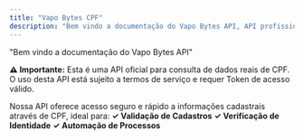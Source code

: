```yaml
---
title: "Vapo Bytes CPF"
description: "Bem vindo a documentação do Vapo Bytes API, API profissional para consulta de dados cadastrais através de CPF, fornecendo informações precisas e atualizadas em tempo real."
---
```


"Bem vindo a documentação do Vapo Bytes API"

**⚠️ Importante:**&#x20;
Esta é uma API oficial para consulta de dados reais de CPF. O uso desta API está sujeito a termos de serviço e requer Token de acesso válido.

Nossa API oferece acesso seguro e rápido a informações cadastrais através de CPF, ideal para:&#x20;
**✓ Validação de Cadastros**&#x20;
**✓ Verificação de Identidade**&#x20;
**✓ Automação de Processos**
